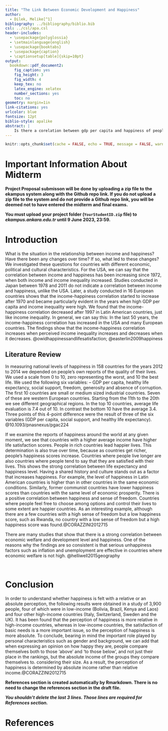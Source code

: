 ```yaml
---
title: "The Link Between Economic Development and Happiness"
author: 
  - Dilek, Melike[^1]
bibliography: ../bibliography/biblio.bib
csl: ../csl/apa.csl
header-includes:
  - \usepackage{polyglossia}
  - \setmainlanguage{english}
  - \usepackage{booktabs}
  - \usepackage{caption} 
  - \captionsetup[table]{skip=10pt}
output:
  bookdown::pdf_document2:
    fig_caption: yes
    fig_height: 3
    fig_width: 4
    keep_tex: no
    latex_engine: xelatex
    number_sections: yes
    toc: no
geometry: margin=1in
link-citations: yes
urlcolor: blue
fontsize: 12pt
biblio-style: apalike
abstract: |
    Is there a corelation between gdp per capita and happiness of people?
---
```

```r
knitr::opts_chunk$set(cache = FALSE, echo = TRUE, message = FALSE, warning = FALSE)
```

<!-- ======================================================================= -->
<!-- ============================== FOOTNOTES ============================== -->
<!-- ======================================================================= -->
[^1]: 20450586, [https://github.com/MelikeDilek/Final.git](https://github.com/MelikeDilek/Final.git)


# Important Information About Midterm

\colorbox{BurntOrange}{WRITE YOUR GITHUB REPO LINK ON LINE 37 IN THIS FILE!}

**Project Proposal submisson will be done by uploading a zip file to the ekampus system along with the Github repo link. If you do not upload a zip file to the system and do not provide a Github repo link, you will be deemed not to have entered the midterm and final exams.**

**You must upload your project folder (`YourStudentID.zip` file) to *ekampus.ankara.edu.tr* until 9 June 2023, 23:59.**

\colorbox{WildStrawberry}{Read the README.md file in the project folder for more information.}

# Introduction

What is the situation in the relationship between income and happiness? Have there been any changes over time? If so, what led to these changes? We investigated these questions for countries with different economic, political and cultural characteristics. For the USA, we can say that the correlation between income and happiness has been increasing since 1972, when both income and income inequality increased.
Studies conducted in Japan between 1978 and 2011 do not indicate a correlation between income and happiness, unlike the USA.
Later, a study conducted in 16 European countries shows that the income-happiness correlation started to increase after 1970 and became particularly evident in the years when high GDP per capita and income inequality were high.
We found that the income-happiness correlation decreased after 1997 in Latin American countries, just like income inequality.
In general, we can say this: In the last 50 years, the income-happiness correlation has increased in the USA and many European countries.
The findings show that the income-happiness correlation increases when perceived income inequality increases and decreases when it decreases.
@owidhappinessandlifesatisfaction; @easterlin2009happiness

## Literature Review

In measuring national levels of happiness in 158 countries for the years 2012 to 2014 we depended on people’s own reports of the quality of their lives. We used a scale from 0 to 10, zero representing the worst, and 10 the best life. 
We used the following six variables: – GDP per capita, healthy life expectancy, social support, freedom, generosity and absence of corruption.
The first 10 countries are small or medium sized industrial countries. Seven of these are western European countries. Starting from the 11th to the 20th we see different geographical regions. 
In the top 10 countries, average life evaluation is 7.4 out of 10. In contrast the bottom 10 have the average 3.4. Three points of this 4-point difference were the result of three of the six variables (GDP per capita, social support, and healthy life expectancy). @10.1093/pnasnexus/pgac224

If we examine the reports of happiness around the world at any given moment, we see that countries with a higher average income have higher life satisfaction scores. People in rich countries lead happier lives. This determination is also true over time, because as countries get richer, people's happiness scores increase. Countries where people live longer are also countries where people tend to say that they are satisfied with their lives. This shows the strong correlation between life expectancy and happiness level.
Having a shared history and culture stands out as a factor that increases happiness. For example, the level of happiness in Latin American countries is higher than in other countries in the same economic conditions. Similarly, former communist countries have lower happiness scores than countries with the same level of economic prosperity.
There is a positive correlation between happiness and sense of freedom. Countries where people feel free to choose among options and control their lives to some extent are happier countries.
As an interesting example, although there are a few countries with a high sense of freedom but a low happiness score, such as Rwanda, no country with a low sense of freedom but a high happiness score was found.@CORAZZINI2012715

There are many studies that show that there is a strong correlation between economic welfare and development level and happiness. One of the reasons why the findings are so consistent is that serious unhappiness factors such as inflation and unemployment are effective in countries where economic welfare is not high. @helliwell2015geography



```r
```



```r

```


# Conclusion
In order to understand whether happiness is felt with a relative or an absolute perception, the following results were obtained in a study of 3,900 people, four of which were in low-income (Bolivia, Brazil, Kenya and Laos) and four other high-income countries (Italy, Switzerland, Sweden and the UK). It has been found that the perception of happiness is more relative in high-income countries, whereas in low-income countries, the satisfaction of basic needs is a more important issue, so the perception of happiness is more absolute. 
To conclude, bearing in mind the important role played by personal characteristics such as gender and background, we can add that when expressing an opinion on how happy they are, people compare themselves both to those 'above' and 'to those below', and not just their place in the rankings, but the absolute income of the groups they compare themselves to. considering their size. As a result, the perception of happiness is determined by absolute income rather than relative income.@CORAZZINI2012715


**References section is created automatically by Rmarkdown. There is no need to change the references section in the draft file.**

**_You shouldn't delete the last 3 lines. Those lines are required for References section._**

\newpage
# References {#references}
<div id="refs"></div>

